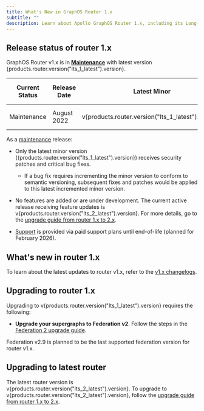 ```yaml
---
title: What's New in GraphOS Router 1.x
subtitle: ""
description: Learn about Apollo GraphOS Router 1.x, including its Long-Term Support (LTS) release status, new features, and how to upgrade to it
---
```


## Release status of router 1.x

GraphOS Router v1.x is in [**Maintenance**](/graphos/reference/router-release-lifecycle#maintenance) with latest version {products.router.version("lts_1_latest").version}.

| Current Status | Release Date | Latest Minor | Active Date    | Maintenance Date | End of Life Date |
| -------------- | ------------ | ------------ | -------------- | ---------------- | ---------------- |
| Maintenance    | August 2022  | v{products.router.version("lts_1_latest").version}  | September 2022 | February 2025     | Planned February 2026       |

As a [maintenance](/graphos/reference/router-release-lifecycle#maintenance) release:

- Only the latest minor version ({products.router.version("lts_1_latest").version}) receives security patches and critical bug fixes. 
    - If a bug fix requires incrementing the minor version to conform to semantic versioning, subsequent fixes and patches would be applied to this latest incremented minor version.

- No features are added or are under development. The current active release receiving feature updates is v{products.router.version("lts_2_latest").version}. For more details, go to the [upgrade guide from router 1.x to 2.x](https://www.apollographql.com/docs/graphos/reference/upgrade/from-router-v1).

- [Support](https://www.apollographql.com/enterprise/support) is provided via paid support plans until end-of-life (planned for February 2026).

## What's new in router 1.x

To learn about the latest updates to router v1.x, refer to the [v1.x changelogs](https://github.com/apollographql/router/releases?q=v1&expanded=true). 
  
## Upgrading to router 1.x

Upgrading to v{products.router.version("lts_1_latest").version} requires the following:

- **Upgrade your supergraphs to Federation v2**. Follow the steps in the [Federation 2 upgrade guide](/graphos/reference/migration/to-federation-version-2). 

<Note>

Federation v2.9 is planned to be the last supported federation version for router v1.x. 

</Note>

## Upgrading to latest router

The latest router version is v{products.router.version("lts_2_latest").version}. To upgrade to v{products.router.version("lts_2_latest").version}, follow the [upgrade guide from router 1.x to 2.x](https://www.apollographql.com/docs/graphos/reference/upgrade/from-router-v1).
